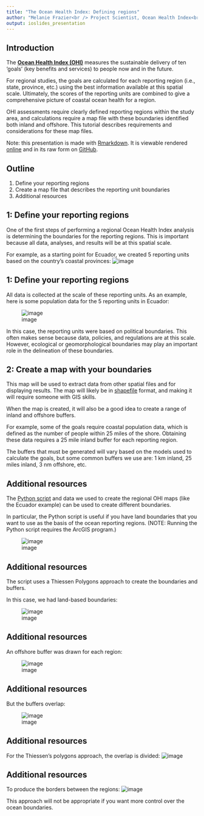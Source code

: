 ```yaml
---
title: "The Ocean Health Index: Defining regions"
author: "Melanie Frazier<br /> Project Scientist, Ocean Health Index<br /> frazier@nceas.ucsb.edu"
output: ioslides_presentation
---
```


## Introduction 

The [**Ocean Health Index (OHI)**](www.oceanhealthindex.org) measures the sustainable delivery of ten ‘goals’ (key benefits and services) to people now and in the future. 

For regional studies, the goals are calculated for each reporting region (i.e., state, province, etc.) using the best information available at this spatial scale.  Ultimately, the scores of the reporting units are combined to give a comprehensive picture of coastal ocean health for a region.  

OHI assessments require clearly defined reporting regions within the study area, and calculations require a map file with these boundaries identified both inland and offshore. This tutorial describes requirements and considerations for these map files. 

Note: this presentation is made with [Rmarkdown](http://rmarkdown.rstudio.com/). It is viewable rendered [online](http://htmlpreview.github.io/?https://github.com/OHI-Science/ohimanual/blob/master/tutorials/tbx_modifications/tutorial_tbx_modifications.html#1) and in its raw form on [GitHub](https://github.com/OHI-Science/ohimanual/blob/master/tutorials/tbx_modifications/tutorial_tbx_modifications.Rmd).


## Outline

1. Define your reporting regions
2. Create a map file that describes the reporting unit boundaries
3. Additional resources

## 1: Define your reporting regions
One of the first steps of performing a regional Ocean Health Index analysis is determining the boundaries for the reporting regions.  This is important because all data, analyses, and results will be at this spatial scale. 

For example, as a starting point for Ecuador, we created 5 reporting units based on the country's coastal provinces:
![image](https://cloud.githubusercontent.com/assets/5685517/6217554/0191279e-b5ca-11e4-9b87-4de199b4f63a.png)

## 1: Define your reporting regions

All data is collected at the scale of these reporting units.  As an example, here is some population data for the 5 reporting units in Ecuador:  

![image](https://cloud.githubusercontent.com/assets/5685517/6217649/e7c4f722-b5ca-11e4-930e-b1c85c7aab01.png)

In this case, the reporting units were based on political boundaries.  This often makes sense because data, policies, and regulations are at this scale.  However, ecological or geomorphological boundaries may play an important role in the delineation of these boundaries. 


## 2: Create a map with your boundaries
This map will be used to extract data from other spatial files and for displaying results.  The map will likely be in [shapefile](http://en.wikipedia.org/wiki/Shapefile) format, and making it will require someone with GIS skills.  

When the map is created, it will also be a good idea to create a range of inland and offshore buffers.  

For example, some of the goals require coastal population data, which is defined as the number of people within 25 miles of the shore.  Obtaining these data requires a 25 mile inland buffer for each reporting region.  

The buffers that must be generated will vary based on the models used to calculate the goals, but some common buffers we use are: 1 km inland, 25 miles inland, 3 nm offshore, etc.

## Additional resources
The  [Python script](http://ohi-science.org/pages/create_regions.html) and data we used to create the regional OHI maps (like the Ecuador example) can be used to create different boundaries.  

In particular, the Python script is useful if you have land boundaries that you want to use as the basis of the ocean reporting regions.  (NOTE: Running the Python script requires the ArcGIS program.)

![image](https://cloud.githubusercontent.com/assets/5685517/6242346/f73d57ea-b6e1-11e4-9eab-36974801f0ee.png)

## Additional resources
The script uses a Thiessen Polygons approach to create the boundaries and buffers.

In this case, we had land-based boundaries:  

![image](https://cloud.githubusercontent.com/assets/5685517/6218950/a7c8318a-b5d8-11e4-8254-9c79aad77dff.png)

## Additional resources
An offshore buffer was drawn for each region:  

![image](https://cloud.githubusercontent.com/assets/5685517/6218960/b830ac00-b5d8-11e4-9a88-1a287801ca48.png)

## Additional resources
But the buffers overlap:  

![image](https://cloud.githubusercontent.com/assets/5685517/6218966/c7211664-b5d8-11e4-8c8f-decb0c91284d.png)

## Additional resources
For the Thiessen's polygons approach, the overlap is divided:
![image](https://cloud.githubusercontent.com/assets/5685517/6218970/d2f9d23c-b5d8-11e4-9e8a-55a88c62fe4b.png)

## Additional resources
To produce the borders between the regions:
![image](https://cloud.githubusercontent.com/assets/5685517/6218976/de025bb8-b5d8-11e4-8bad-0e71548760d1.png)

This approach will not be appropriate if you want more control over the ocean boundaries.  


         
